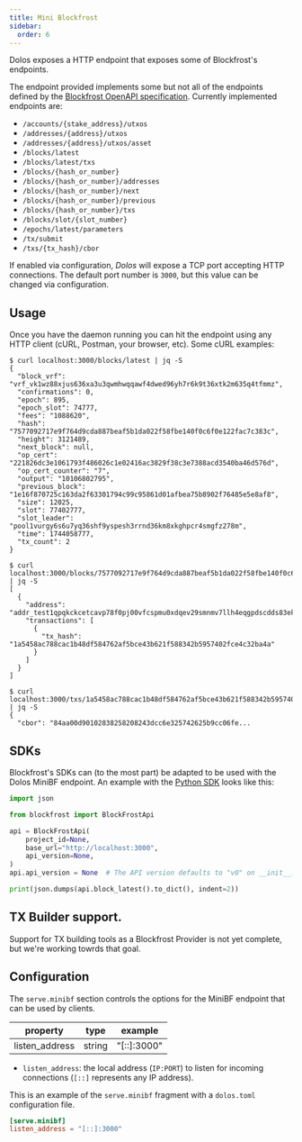 ```yaml
---
title: Mini Blockfrost
sidebar:
  order: 6
---
```

Dolos exposes a HTTP endpoint that exposes some of Blockfrost's endpoints.

The endpoint provided implements some but not all of the endpoints defined by the [Blockfrost OpenAPI specification](https://github.com/blockfrost/openapi). Currently implemented endpoints are:

* ``/accounts/{stake_address}/utxos``
* ``/addresses/{address}/utxos``
* ``/addresses/{address}/utxos/asset``
* ``/blocks/latest``
* ``/blocks/latest/txs``
* ``/blocks/{hash_or_number}``
* ``/blocks/{hash_or_number}/addresses``
* ``/blocks/{hash_or_number}/next``
* ``/blocks/{hash_or_number}/previous``
* ``/blocks/{hash_or_number}/txs``
* ``/blocks/slot/{slot_number}``
* ``/epochs/latest/parameters``
* ``/tx/submit``
* ``/txs/{tx_hash}/cbor``

If enabled via configuration, _Dolos_ will expose a TCP port accepting HTTP
connections. The default port number is `3000`, but this value can be changed
via configuration.

## Usage

Once you have the daemon running you can hit the endpoint using any HTTP client (cURL, Postman, your browser, etc). Some cURL examples:

```shell
$ curl localhost:3000/blocks/latest | jq -S
{
  "block_vrf": "vrf_vk1wz88xjus636xa3u3qwmhwqqawf4dwed96yh7r6k9t36xtk2m635q4tfmmz",
  "confirmations": 0,
  "epoch": 895,
  "epoch_slot": 74777,
  "fees": "1088620",
  "hash": "7577092717e9f764d9cda887beaf5b1da022f58fbe140f0c6f0e122fac7c383c",
  "height": 3121489,
  "next_block": null,
  "op_cert": "221826dc3e1061793f486026c1e02416ac3829f38c3e7388acd3540ba46d576d",
  "op_cert_counter": "7",
  "output": "10106802795",
  "previous_block": "1e16f870725c163da2f63301794c99c95861d01afbea75b8902f76485e5e8af8",
  "size": 12025,
  "slot": 77402777,
  "slot_leader": "pool1vurgy6s6u7yq36shf9yspesh3rrnd36km8xkghpcr4smgfz278m",
  "time": 1744058777,
  "tx_count": 2
}

$ curl localhost:3000/blocks/7577092717e9f764d9cda887beaf5b1da022f58fbe140f0c6f0e122fac7c383c/addresses | jq -S
[
  {
    "address": "addr_test1qpqkckcetcavp78f0pj00vfcspmu0xdqev29smnmv7llh4eqgpdscdds83ekk7lg9uztqchvxl64mjcjj2mydl27fef",
    "transactions": [
      {
        "tx_hash": "1a5458ac788cac1b48df584762af5bce43b621f588342b5957402fce4c32ba4a"
      }
    ]
  }
]

$ curl localhost:3000/txs/1a5458ac788cac1b48df584762af5bce43b621f588342b5957402fce4c32ba4a/cbor | jq -S
{
  "cbor": "84aa00d90102838258208243dcc6e325742625b9cc06fe...

```

## SDKs

Blockfrost's SDKs can (to the most part) be adapted to be used with the Dolos MiniBF endpoint.
An example with the [Python SDK](https://github.com/blockfrost/blockfrost-python/) looks like this:

```python
import json

from blockfrost import BlockFrostApi

api = BlockFrostApi(
    project_id=None,
    base_url="http://localhost:3000",
    api_version=None,
)
api.api_version = None  # The API version defaults to "v0" on __init__.

print(json.dumps(api.block_latest().to_dict(), indent=2))
```

## TX Builder support.

Support for TX building tools as a Blockfrost Provider is not yet complete, but we're working towrds that goal.
 

## Configuration

The `serve.minibf` section controls the options for the MiniBF endpoint that can be used by clients.

| property       | type   | example      |
| -------------- | ------ | ------------ |
| listen_address | string | "[::]:3000" |

- `listen_address`: the local address (`IP:PORT`) to listen for incoming connections (`[::]` represents any IP address).

This is an example of the `serve.minibf` fragment with a `dolos.toml` configuration file.

```toml
[serve.minibf]
listen_address = "[::]:3000"
```
